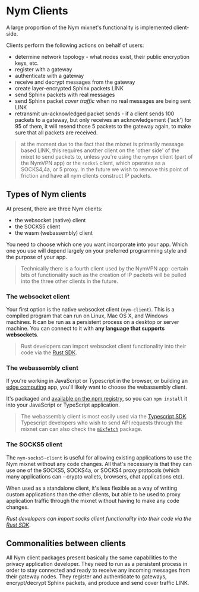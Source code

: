 # Nym Clients

A large proportion of the Nym mixnet's functionality is implemented client-side.

Clients perform the following actions on behalf of users:

* determine network topology - what nodes exist, their public encryption keys, etc.
* register with a gateway
* authenticate with a gateway
* receive and decrypt messages from the gateway
* create layer-encrypted Sphinx packets LINK
* send Sphinx packets with real messages
* send Sphinx packet _cover traffic_ when no real messages are being sent LINK
* retransmit un-acknowledged packet sends - if a client sends 100 packets to a gateway, but only receives an acknowledgement ('ack') for 95 of them, it will resend those 5 packets to the gateway again, to make sure that all packets are received.

> at the moment due to the fact that the mixnet is primarily message based LINK, this requires another client on the 'other side' of the mixet to send packets to, unless you're using the `nymvpn` client (part of the NymVPN app) or the `socks5` client, which operates as a SOCKS4,4a, or 5 proxy. In the future we wish to remove this point of friction and have all nym clients construct IP packets.

## Types of Nym clients
At present, there are three Nym clients:

- the websocket (native) client
- the SOCKS5 client
- the wasm (webassembly) client

You need to choose which one you want incorporate into your app. Which one you use will depend largely on your preferred programming style and the purpose of your app.

> Technically there is a fourth client used by the NymVPN app: certain bits of functionality such as the creation of IP packets will be pulled into the three other clients in the future.

### The websocket client
Your first option is the native websocket client (`nym-client`). This is a compiled program that can run on Linux, Mac OS X, and Windows machines. It can be run as a persistent process on a desktop or server machine. You can connect to it with **any language that supports websockets**.

> Rust developers can import websocket client functionality into their code via the [Rust SDK](../sdk/rust/rust.md).

### The webassembly client
If you're working in JavaScript or Typescript in the browser, or building an [edge computing](https://en.wikipedia.org/wiki/Edge_computing) app, you'll likely want to choose the webassembly client.

It's packaged and [available on the npm registry](https://www.npmjs.com/package/@nymproject/nym-client-wasm), so you can `npm install` it into your JavaScript or TypeScript application.

> The webassembly client is most easily used via the [Typescript SDK](../sdk/typescript.md). Typescript developers who wish to send API requests through the mixnet can can also check the [`mixfetch`]() package.

### The SOCKS5 client
The `nym-socks5-client` is useful for allowing existing applications to use the Nym mixnet without any code changes. All that's necessary is that they can use one of the SOCKS5, SOCKS4a, or SOCKS4 proxy protocols (which many applications can - crypto wallets, browsers, chat applications etc).

When used as a standalone client, it's less flexible as a way of writing custom applications than the other clients, but able to be used to proxy application traffic through the mixnet without having to make any code changes.

_Rust developers can import socks client functionality into their code via the [Rust SDK](../sdk/rust/rust.md)_.

## Commonalities between clients
All Nym client packages present basically the same capabilities to the privacy application developer. They need to run as a persistent process in order to stay connected and ready to receive any incoming messages from their gateway nodes. They register and authenticate to gateways, encrypt/decrypt Sphinx packets, and produce and send cover traffic LINK.
